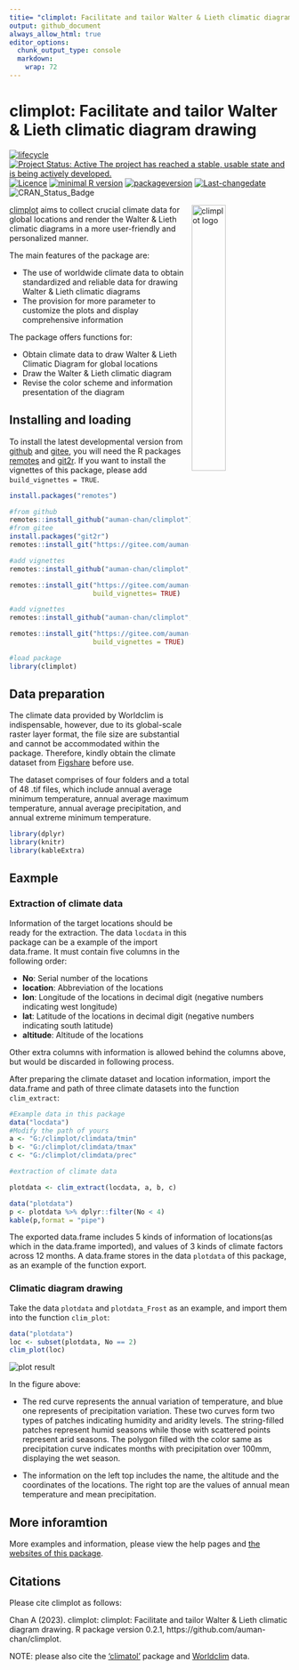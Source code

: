 ```yaml
---
titie= "climplot: Facilitate and tailor Walter & Lieth climatic diagram drawing"
output: github_document
always_allow_html: true
editor_options: 
  chunk_output_type: console
  markdown: 
    wrap: 72
---
```


# climplot: Facilitate and tailor Walter & Lieth climatic diagram drawing

<!-- badges: start -->
[![lifecycle](https://img.shields.io/badge/lifecycle-experimental-orange.svg)](https://lifecycle.r-lib.org/articles/stages.html)
[![Project Status: Active  The project has reached a stable, usable state and is being actively developed.](https://www.repostatus.org/badges/latest/active.svg)](https://www.repostatus.org/#active)
[![Licence](https://img.shields.io/badge/licence-gpl--3.0-blue.svg)](https://www.gnu.org/licenses/gpl-3.0.en.html)
[![minimal R version](https://img.shields.io/badge/R-`r stringr::str_extract(grep(pattern="R \\(>= [0-9].[0-9]{1,}.[0-9]{1,}\\)", ignore.case = TRUE, readLines(con = "./DESCRIPTION"), value = TRUE),pattern=">= [0-9].[0-9]{1,}.[0-9]{1,}")`-6666ff.svg)](https://cran.r-project.org/)
[![packageversion](https://img.shields.io/badge/Package%20version-`r gsub("version: |version:", "", grep("version", ignore.case = TRUE, readLines(con = "./DESCRIPTION"), value = TRUE), ignore.case = TRUE)`-orange.svg?style=flat-square)](commits/develop)
[![Last-changedate](https://img.shields.io/badge/last%20change-`r gsub('-', '--', Sys.Date())`-yellow.svg)](/commits/master)
![CRAN_Status_Badge](https://img.shields.io/badge/CRAN-Not ready-red.svg)
<!-- badges: end -->

<img src="./vignettes/imgfile.png" alt="climplot logo" align="right" width="35%"/>

[climplot](https://gitee.com/auman-chan/climplot) aims to collect
crucial climate data for global locations and render the Walter &
Lieth climatic diagrams in a more user-friendly and personalized manner.

The main features of the package are:

-   The use of worldwide climate data to obtain standardized and
    reliable data for drawing Walter & Lieth climatic diagrams
-   The provision for more parameter to customize the plots and display
    comprehensive information

The package offers functions for:

-   Obtain climate data to draw Walter & Lieth Climatic Diagram for
    global locations
-   Draw the Walter & Lieth climatic diagram
-   Revise the color scheme and information presentation of the diagram

## Installing and loading

To install the latest developmental version from [github](https://github.com/) and
[gitee](https://gitee.com/), you will need the R packages
[remotes](https://cran.r-project.org/package=remotes) and
[git2r](https://cran.r-project.org/package=git2r). If you want to install the vignettes of this package, please add `build_vignettes = TRUE`.

```r
install.packages("remotes")

#from github
remotes::install_github("auman-chan/climplot")
#from gitee
install.packages("git2r")
remotes::install_git("https://gitee.com/auman-chan/climplot.git")

#add vignettes
remotes::install_github("auman-chan/climplot", build_vignettes = TRUE)

remotes::install_git("https://gitee.com/auman-chan/climplot.git",
                     build_vignettes= TRUE)

#add vignettes
remotes::install_github("auman-chan/climplot", build_vignettes = TRUE)

remotes::install_git("https://gitee.com/auman-chan/climplot.git", 
                     build_vignettes = TRUE)
```

```r
#load package
library(climplot)
```

## Data preparation

The climate data provided by Worldclim is indispensable, however, due to
its global-scale raster layer format, the file size are substantial and
cannot be accommodated within the package. Therefore, kindly obtain the
climate dataset from [Figshare](NULL) before use.

The dataset comprises of four folders and a total of 48 .tif files,
which include annual average minimum temperature, annual average maximum
temperature, annual average precipitation, and annual extreme minimum
temperature.

```r
library(dplyr)
library(knitr)
library(kableExtra)
```

## Eaxmple

### Extraction of climate data

Information of the target locations should be ready for the
extraction. The data `locdata` in this package can be a example of the
import data.frame. It must contain five columns in the following order:

-   **No**: Serial number of the locations
-   **location**: Abbreviation of the locations
-   **lon**: Longitude of the locations in decimal digit (negative
    numbers indicating west longitude)
-   **lat**: Latitude of the locations in decimal digit (negative
    numbers indicating south latitude)
-   **altitude**: Altitude of the locations

Other extra columns with information is allowed behind the columns
above, but would be discarded in following process.

After preparing the climate dataset and location information, import the
data.frame and path of three climate datasets into the function `clim_extract`:



```r
#Example data in this package
data("locdata")
#Modify the path of yours
a <- "G:/climplot/climdata/tmin"
b <- "G:/climplot/climdata/tmax"
c <- "G:/climplot/climdata/prec"

#extraction of climate data

plotdata <- clim_extract(locdata, a, b, c)

```

```r
data("plotdata")
p <- plotdata %>% dplyr::filter(No < 4)
kable(p,format = "pipe")
```

The exported data.frame includes 5 kinds of information of locations(as which in the data.frame imported), and values of 3 kinds of climate factors across 12 months. A data.frame stores in the data `plotdata` of this package, as an example of the function export.


### Climatic diagram drawing

Take the data `plotdata` and `plotdata_Frost` as an example, and import them into the function `clim_plot`:

```r
data("plotdata")
loc <- subset(plotdata, No == 2)
clim_plot(loc)

```
<img src="vignettes/result.png" alt="plot result" align="center"/>

In the figure above:

-   The red curve represents the annual variation of temperature, and blue one represents of precipitation variation. These two curves form two types of patches indicating humidity and aridity levels. The string-filled patches represent humid seasons while those with scattered points represent arid seasons. The polygon filled with the color same as precipitation curve indicates months with precipitation over 100mm, displaying the wet season.

-   The information on the left top includes the name, the altitude and the coordinates of the locations. The right top are the values of annual mean temperature and mean precipitation.


## More inforamtion

More examples and information, please view the help pages and [the websites of this package](https://auman-chan.github.io/climplot/).


## Citations
Please cite climplot as follows:

Chan A (2023). climplot: climplot: Facilitate and tailor Walter & Lieth climatic diagram drawing. R package version 0.2.1, https://github.com/auman-chan/climplot.

NOTE: please also cite the ['climatol'](https://CRAN.R-project.org/package=climatol) package and [Worldclim](https://worldclim.org/data/monthlywth.html) data.
